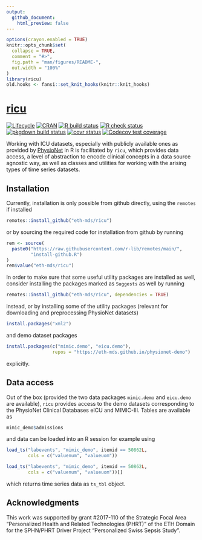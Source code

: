 ```yaml
---
output:
  github_document:
    html_preview: false
---
```


<!-- README.md is generated from README.Rmd. Please edit that file -->

```r
options(crayon.enabled = TRUE)
knitr::opts_chunk$set(
  collapse = TRUE,
  comment = "#>",
  fig.path = "man/figures/README-",
  out.width = "100%"
)
library(ricu)
old.hooks <- fansi::set_knit_hooks(knitr::knit_hooks)
```

# [ricu](https://eth-mds.github.io/ricu/)

<!-- badges: start -->
[![Lifecycle](https://img.shields.io/badge/lifecycle-stable-brightgreen.svg)](https://lifecycle.r-lib.org/articles/stages.html#stable)
[![CRAN](https://www.r-pkg.org/badges/version/ricu)](https://cran.r-project.org/package=ricu)
[![R build status](https://github.com/eth-mds/ricu/workflows/build/badge.svg)](https://github.com/eth-mds/ricu/actions?query=workflow%3Abuild)
[![R check status](https://github.com/eth-mds/ricu/workflows/check/badge.svg)](https://github.com/eth-mds/ricu/actions?query=workflow%3Acheck)
[![pkgdown build status](https://github.com/eth-mds/ricu/workflows/pkgdown/badge.svg)](https://github.com/eth-mds/ricu/actions?query=workflow%3Apkgdown)
[![covr status](https://github.com/eth-mds/ricu/workflows/coverage/badge.svg)](https://github.com/eth-mds/ricu/actions?query=workflow%3Acoverage)
[![Codecov test coverage](https://codecov.io/gh/eth-mds/ricu/branch/main/graph/badge.svg?token=gQisoami9F)](https://codecov.io/gh/eth-mds/ricu)
<!-- badges: end -->

Working with ICU datasets, especially with publicly available ones as provided by [PhysioNet](https://physionet.org) in R is facilitated by `ricu`, which provides data access, a level of abstraction to encode clinical concepts in a data source agnostic way, as well as classes and utilities for working with the arising types of time series datasets.

## Installation

Currently, installation is only possible from github directly, using the `remotes` if installed

```r
remotes::install_github("eth-mds/ricu")
```

or by sourcing the required code for installation from github by running

```r
rem <- source(
  paste0("https://raw.githubusercontent.com/r-lib/remotes/main/",
         "install-github.R")
)
rem$value("eth-mds/ricu")
```

In order to make sure that some useful utility packages are installed as well, consider installing the packages marked as `Suggests` as well by running

```r
remotes::install_github("eth-mds/ricu", dependencies = TRUE)
```

instead, or by installing some of the utility packages (relevant for downloading and preprocessing PhysioNet datasets)

```r
install.packages("xml2")
```

and demo dataset packages

```r
install.packages(c("mimic.demo", "eicu.demo"),
                 repos = "https://eth-mds.github.io/physionet-demo")
```

explicitly.

## Data access

Out of the box (provided the two data packages `mimic.demo` and `eicu.demo` are available), `ricu` provides access to the demo datasets corresponding to the PhysioNet Clinical Databases eICU and MIMIC-III. Tables are available as

```r
mimic_demo$admissions
```

and data can be loaded into an R session for example using

```r
load_ts("labevents", "mimic_demo", itemid == 50862L,
        cols = c("valuenum", "valueuom"))
```

```r
load_ts("labevents", "mimic_demo", itemid == 50862L,
        cols = c("valuenum", "valueuom"))[]
```

which returns time series data as `ts_tbl` object.

## Acknowledgments

This work was supported by grant #2017-110 of the Strategic Focal Area "Personalized Health and Related Technologies (PHRT)" of the ETH Domain for the SPHN/PHRT Driver Project "Personalized Swiss Sepsis Study".
